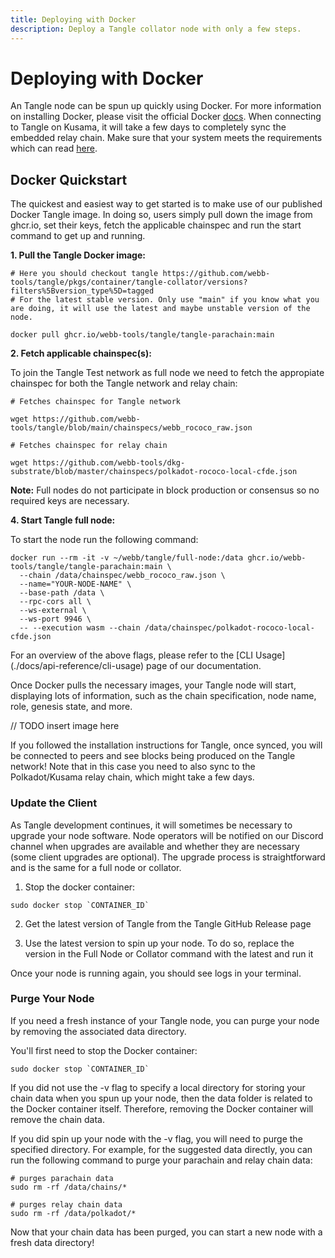 ```yaml
---
title: Deploying with Docker
description: Deploy a Tangle collator node with only a few steps.
---
```



# Deploying with Docker

An Tangle node can be spun up quickly using Docker. For more information on installing Docker,
please visit the official Docker [docs](https://docs.docker.com/get-docker/). When connecting to Tangle on Kusama, it will take a few days to completely
sync the embedded relay chain. Make sure that your system meets the requirements which can read [here](https://docs.webb.tools/v1/node-operators/run-node/overview/#requirements).

## Docker Quickstart

The quickest and easiest way to get started is to make use of our published Docker Tangle image. In doing so, users simply pull down the image from ghcr.io, 
set their keys, fetch the applicable chainspec and run the start command to get up and running. 

**1. Pull the Tangle Docker image:** 

```
# Here you should checkout tangle https://github.com/webb-tools/tangle/pkgs/container/tangle-collator/versions?filters%5Bversion_type%5D=tagged
# For the latest stable version. Only use "main" if you know what you are doing, it will use the latest and maybe unstable version of the node. 
 
docker pull ghcr.io/webb-tools/tangle/tangle-parachain:main
```

**2. Fetch applicable chainspec(s):**

To join the Tangle Test network as full node we need to fetch the appropiate chainspec for both the Tangle network and relay chain: 

```
# Fetches chainspec for Tangle network
 
wget https://github.com/webb-tools/tangle/blob/main/chainspecs/webb_rococo_raw.json
```

```
# Fetches chainspec for relay chain
 
wget https://github.com/webb-tools/dkg-substrate/blob/master/chainspecs/polkadot-rococo-local-cfde.json
```

**Note:** Full nodes do not participate in block production or consensus so no required keys are necessary.

**4. Start Tangle full node:**

To start the node run the following command:

```
docker run --rm -it -v ~/webb/tangle/full-node:/data ghcr.io/webb-tools/tangle/tangle-parachain:main \
  --chain /data/chainspec/webb_rococo_raw.json \
  --name="YOUR-NODE-NAME" \
  --base-path /data \
  --rpc-cors all \
  --ws-external \
  --ws-port 9946 \
  -- --execution wasm --chain /data/chainspec/polkadot-rococo-local-cfde.json
```

<Callout type="info">
  For an overview of the above flags, please refer to the [CLI Usage](./docs/api-reference/cli-usage) page of our documentation.
</Callout>

Once Docker pulls the necessary images, your Tangle node will start, displaying lots of information, 
such as the chain specification, node name, role, genesis state, and more.

// TODO insert image here

If you followed the installation instructions for Tangle, once synced, you will be connected to peers and see 
blocks being produced on the Tangle network! Note that in this case you need to also sync to the Polkadot/Kusama 
relay chain, which might take a few days.

### Update the Client
As Tangle development continues, it will sometimes be necessary to upgrade your node software. Node operators will be notified 
on our Discord channel when upgrades are available and whether they are necessary (some client upgrades are optional). 
The upgrade process is straightforward and is the same for a full node or collator.

1. Stop the docker container:
```
sudo docker stop `CONTAINER_ID`
```

2. Get the latest version of Tangle from the Tangle GitHub Release page

3. Use the latest version to spin up your node. To do so, replace the version in the Full Node or Collator command with the latest and run it

Once your node is running again, you should see logs in your terminal.

### Purge Your Node
If you need a fresh instance of your Tangle node, you can purge your node by removing the associated data directory.

You'll first need to stop the Docker container:
```
sudo docker stop `CONTAINER_ID`
```

If you did not use the -v flag to specify a local directory for storing your chain data when you spun up your node, then the data folder is related 
to the Docker container itself. Therefore, removing the Docker container will remove the chain data.

If you did spin up your node with the -v flag, you will need to purge the specified directory. For example, for the suggested data directly, 
you can run the following command to purge your parachain and relay chain data:

```
# purges parachain data
sudo rm -rf /data/chains/*
```

```
# purges relay chain data
sudo rm -rf /data/polkadot/*
```

Now that your chain data has been purged, you can start a new node with a fresh data directory! 